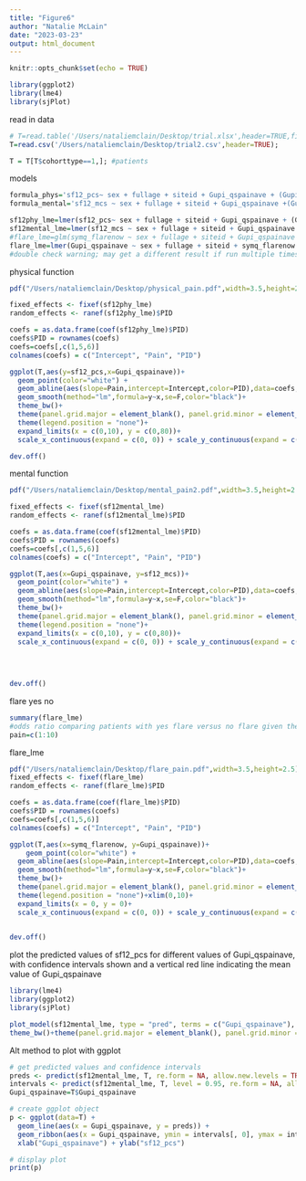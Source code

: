 ```yaml
---
title: "Figure6"
author: "Natalie McLain"
date: "2023-03-23"
output: html_document
---
```


```r
knitr::opts_chunk$set(echo = TRUE)
```


```r
library(ggplot2)
library(lme4)
library(sjPlot)
```
read in data 
```r
# T=read.table('/Users/nataliemclain/Desktop/trial.xlsx',header=TRUE,fileEncoding=,skipNul=TRUE);
T=read.csv('/Users/nataliemclain/Desktop/trial2.csv',header=TRUE);
```


```r
T = T[T$cohorttype==1,]; #patients
```

models
```r
formula_phys='sf12_pcs~ sex + fullage + siteid + Gupi_qspainave + (Gupi_qspainave|PID)';
formula_mental='sf12_mcs ~ sex + fullage + siteid + Gupi_qspainave +(Gupi_qspainave|PID)';
```


```r
sf12phy_lme=lmer(sf12_pcs~ sex + fullage + siteid + Gupi_qspainave + (Gupi_qspainave|PID),T);
sf12mental_lme=lmer(sf12_mcs ~ sex + fullage + siteid + Gupi_qspainave +(Gupi_qspainave|PID),T);
#flare_lme=glm(symq_flarenow ~ sex + fullage + siteid + Gupi_qspainave +(Gupi_qspainave|PID),family=binomial,T);
flare_lme=lmer(Gupi_qspainave ~ sex + fullage + siteid + symq_flarenow +(symq_flarenow|PID),T);
#double check warning; may get a different result if run multiple times 
```
physical function
```r
pdf("/Users/nataliemclain/Desktop/physical_pain.pdf",width=3.5,height=2.5)

fixed_effects <- fixef(sf12phy_lme)
random_effects <- ranef(sf12phy_lme)$PID

coefs = as.data.frame(coef(sf12phy_lme)$PID) 
coefs$PID = rownames(coefs) 
coefs=coefs[,c(1,5,6)]
colnames(coefs) = c("Intercept", "Pain", "PID")

ggplot(T,aes(y=sf12_pcs,x=Gupi_qspainave))+
  geom_point(color="white") +
  geom_abline(aes(slope=Pain,intercept=Intercept,color=PID),data=coefs,alpha=0.2)+ 
  geom_smooth(method="lm",formula=y~x,se=F,color="black")+
  theme_bw()+
  theme(panel.grid.major = element_blank(), panel.grid.minor = element_blank(),panel.border = element_blank(),axis.line = element_line(colour = "black"))+
  theme(legend.position = "none")+
  expand_limits(x = c(0,10), y = c(0,80))+
  scale_x_continuous(expand = c(0, 0)) + scale_y_continuous(expand = c(0, 0))

dev.off()
```
mental function 

```r
pdf("/Users/nataliemclain/Desktop/mental_pain2.pdf",width=3.5,height=2.5)

fixed_effects <- fixef(sf12mental_lme)
random_effects <- ranef(sf12mental_lme)$PID

coefs = as.data.frame(coef(sf12mental_lme)$PID) 
coefs$PID = rownames(coefs) 
coefs=coefs[,c(1,5,6)]
colnames(coefs) = c("Intercept", "Pain", "PID")

ggplot(T,aes(x=Gupi_qspainave, y=sf12_mcs))+
  geom_point(color="white") +
  geom_abline(aes(slope=Pain,intercept=Intercept,color=PID),data=coefs,alpha=0.2)+ 
  geom_smooth(method="lm",formula=y~x,se=F,color="black")+
  theme_bw()+
  theme(panel.grid.major = element_blank(), panel.grid.minor = element_blank(),panel.border = element_blank(),axis.line = element_line(colour = "black"))+
  theme(legend.position = "none")+
  expand_limits(x = c(0,10), y = c(0,80))+
  scale_x_continuous(expand = c(0, 0)) + scale_y_continuous(expand = c(0, 0))
  
  
   

dev.off()
```

flare yes no
```r
summary(flare_lme)
#odds ratio comparing patients with yes flare versus no flare given their pain rating 
pain=c(1:10)
```
flare_lme
```r
pdf("/Users/nataliemclain/Desktop/flare_pain.pdf",width=3.5,height=2.5)
fixed_effects <- fixef(flare_lme)
random_effects <- ranef(flare_lme)$PID

coefs = as.data.frame(coef(flare_lme)$PID) 
coefs$PID = rownames(coefs) 
coefs=coefs[,c(1,5,6)]
colnames(coefs) = c("Intercept", "Pain", "PID")

ggplot(T,aes(x=symq_flarenow, y=Gupi_qspainave))+
    geom_point(color="white") +
  geom_abline(aes(slope=Pain,intercept=Intercept,color=PID),data=coefs,alpha=0.2)+ 
  geom_smooth(method="lm",formula=y~x,se=F,color="black")+
  theme_bw()+
  theme(panel.grid.major = element_blank(), panel.grid.minor = element_blank(),panel.border = element_blank(),axis.line = element_line(colour = "black"))+
  theme(legend.position = "none")+xlim(0,10)+
  expand_limits(x = 0, y = 0)+
  scale_x_continuous(expand = c(0, 0)) + scale_y_continuous(expand = c(0, 0))
   

dev.off()
```


plot the predicted values of sf12_pcs for different values of Gupi_qspainave, with confidence intervals shown and a vertical red line indicating the mean value of Gupi_qspainave
```r
library(lme4)
library(ggplot2)
library(sjPlot)

plot_model(sf12mental_lme, type = "pred", terms = c("Gupi_qspainave"), show.ci = TRUE, int.color = "blue")+
theme_bw()+theme(panel.grid.major = element_blank(), panel.grid.minor = element_blank())+theme(legend.position = "none")+xlim(0,10)
```
Alt method to plot with ggplot
```r
# get predicted values and confidence intervals
preds <- predict(sf12mental_lme, T, re.form = NA, allow.new.levels = TRUE)
intervals <- predict(sf12mental_lme, T, level = 0.95, re.form = NA, allow.new.levels = TRUE, interval = "confidence")
Gupi_qspainave=T$Gupi_qspainave

# create ggplot object
p <- ggplot(data=T) +
  geom_line(aes(x = Gupi_qspainave, y = preds)) +
  geom_ribbon(aes(x = Gupi_qspainave, ymin = intervals[, 0], ymax = intervals[, 10]), alpha = 0.3, fill = "blue") +
  xlab("Gupi_qspainave") + ylab("sf12_pcs")

# display plot
print(p)
```

